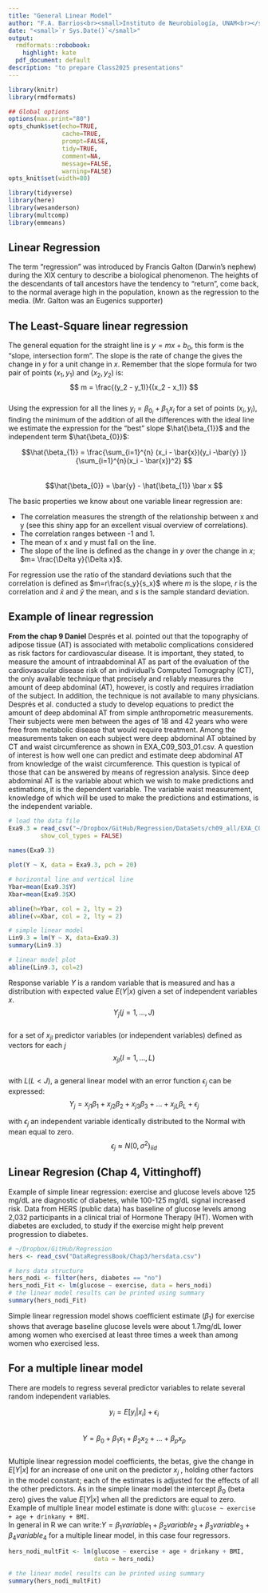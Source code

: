 ```yaml
---
title: "General Linear Model"
author: "F.A. Barrios<br><small>Instituto de Neurobiología, UNAM<br></small>"
date: "<small>`r Sys.Date()`</small>"
output:
  rmdformats::robobook:
    highlight: kate
  pdf_document: default
description: "to prepare Class2025 presentations"
---
```



```r
library(knitr)
library(rmdformats)

## Global options
options(max.print="80")
opts_chunk$set(echo=TRUE,
               cache=TRUE,
               prompt=FALSE,
               tidy=TRUE,
               comment=NA,
               message=FALSE,
               warning=FALSE)
opts_knit$set(width=80)
```

```r
library(tidyverse)
library(here)
library(wesanderson)
library(multcomp)
library(emmeans)

```

## Linear Regression  

The term "regression" was introduced by Francis Galton (Darwin's nephew) during the XIX century to describe a biological phenomenon.  The heights of the descendants of tall ancestors have the tendency to "return", come back, to the normal average high in the population, known as the regression to the media. (Mr. Galton was an Eugenics supporter)  

## The Least-Square linear regression  

The general equation for the straight line is $y = mx + b_0$, this form is the "slope, intersection form". The slope is the rate of change the gives the change in $y$ for a unit change in $x$. Remember that the slope formula for two pair of points $(x_1, y_1)$ and $(x_2, y_2)$ is:  
$$ m = \frac{(y_2 - y_1)}{(x_2 - x_1)} $$  
Using the expression for all the lines $y_i = \beta_{0_i} + \beta_{1_i}x_i$ for a set of points $(x_i, y_i)$, finding the minimum of the addition of all the differences with the ideal line we estimate the expression for the "best" slope $\hat{\beta_{1}}$ and the independent term $\hat{\beta_{0}}$:  

$$\hat{\beta_{1}} = \frac{\sum_{i=1}^{n} (x_i - \bar{x})(y_i -\bar{y} )}{\sum_{i=1}^{n}(x_i - \bar{x})^2} $$  
$$\hat{\beta_{0}} = \bar{y} - \hat{\beta_{1}} \bar x $$  

The basic properties we know about one variable linear regression are:   

- The correlation measures the strength of the relationship between x and y (see this shiny app for an excellent visual overview of correlations).  
- The correlation ranges between -1 and 1.  
- The mean of x and y must fall on the line.  
- The slope of the line is defined as the change in $y$ over the change in $x$; $m= \frac{\Delta y}{\Delta x}$.   

For regression use the ratio of the standard deviations such that the correlation is defined as $m=r\frac{s_y}{s_x}$ where $m$ is the slope, $r$ is the correlation and $\bar{x}$ and $\bar{y}$ the mean, and $s$ is the sample standard deviation.  


## Example of linear regression  

**From the chap 9 Daniel** Després et al. pointed out that the topography of adipose tissue (AT) is associated with metabolic complications considered as risk factors for cardiovascular disease. It is important, they stated, to measure the amount of intraabdominal AT as part of the evaluation of the cardiovascular disease risk of an individual's Computed Tomography (CT), the only available technique that precisely and reliably measures the amount of deep abdominal (AT), however, is costly and requires irradiation of the subject. In addition, the technique is not available to many physicians. Després et al. conducted a study to develop equations to predict the amount of deep abdominal AT from simple anthropometric measurements. Their subjects were men between the ages of 18 and 42 years who were free from metabolic disease that would require treatment. Among the measurements taken on each subject were deep abdominal AT obtained by CT and waist circumference as shown in EXA_C09_S03_01.csv. A question of interest is how well one can predict and estimate deep abdominal AT from knowledge of the waist circumference. This question is typical of those that can be answered by means of regression analysis. Since deep abdominal AT is the variable about which we wish to make predictions and estimations, it is the dependent variable. The variable waist measurement, knowledge of which will be used to make the predictions and estimations, is the independent variable.  

```r
# load the data file
Exa9.3 = read_csv("~/Dropbox/GitHub/Regression/DataSets/ch09_all/EXA_C09_S03_01.csv",
         show_col_types = FALSE)
         
names(Exa9.3)

plot(Y ~ X, data = Exa9.3, pch = 20)

# horizontal line and vertical line
Ybar=mean(Exa9.3$Y)
Xbar=mean(Exa9.3$X)

abline(h=Ybar, col = 2, lty = 2)
abline(v=Xbar, col = 2, lty = 2)

# simple linear model
Lin9.3 = lm(Y ~ X, data=Exa9.3)
summary(Lin9.3)

# linear model plot
abline(Lin9.3, col=2)
```
Response variable $Y$ is a random variable that is measured and has a distribution with expected value $E(Y|x)$ given a set of independent variables $x$.  
$$Y_j (j=1, . . . , J)$$  
for a set of $x_{jl}$ predictor variables (or independent variables) defined as vectors for each $j$  
$$ x_{jl} (l=1, . . . , L)$$  
with $L(L<J)$, a general linear model with an error function $\epsilon_j$ can be expressed:  
$$Y_j = x_{j1}\beta_1 + x_{j2}\beta_2 + x_{j3}\beta_3 + . . . + x_{jL}\beta_L + \epsilon_j$$  

with $\epsilon_j$ an independent variable identically distributed to the Normal with mean equal to zero.  
$$\epsilon_j \approx N(0,\sigma^2)_{iid}$$  

## Linear Regresion (Chap 4, Vittinghoff)  

Example of simple linear regression: exercise and glucose levels above 125 mg/dL are diagnostic of diabetes, while 100-125 mg/dL signal increased risk. Data from HERS (public data) has baseline of glucose levels among 2,032 participants in a clinical trial of Hormone Therapy (HT). Women with diabetes are excluded, to study if the exercise might help prevent progression to diabetes.  

```r
# ~/Dropbox/GitHub/Regression
hers <- read_csv("DataRegressBook/Chap3/hersdata.csv")

# hers data structure
hers_nodi <- filter(hers, diabetes == "no")
hers_nodi_Fit <- lm(glucose ~ exercise, data = hers_nodi)
# the linear model results can be printed using summary
summary(hers_nodi_Fit)
```

Simple linear regression model shows coefficient estimate ($\beta_1$) for exercise shows that average baseline glucose levels were about 1.7mg/dL lower among women who exercised at least three times a week than among women who exercised less.  

## For a multiple linear model  

There are models to regress several predictor variables to relate several random independent variables.  

$$y_i = E[y_i|x_i] + \epsilon_i$$  
$$Y = \beta_0 + \beta_1 x_{1} + \beta_2 x_{2} + \dots + \beta_p x_{p}$$  
Multiple linear regression model coefficients, the betas, give the change in $E[Y|x]$ for an increase of one unit on the predictor $x_j$ , holding other factors in the model constant; each of the estimates is adjusted for the effects of all the other predictors. As in the simple linear model the intercept $\beta_0$ (beta zero) gives the value $E[Y|x]$ when all the predictors are equal to zero. Example of multiple linear model estimate is done with:  `glucose ~ exercise + age + drinkany + BMI`.  
In general in R we can write:$Y = \beta_1 variable_1 + \beta_2 variable_2 + \beta_3 variable_3 + \beta_4 variable_4$ for a multiple linear model, in this case four regressors.  

```r
hers_nodi_multFit <- lm(glucose ~ exercise + age + drinkany + BMI,
                        data = hers_nodi)

# the linear model results can be printed using summary
summary(hers_nodi_multFit)
```


